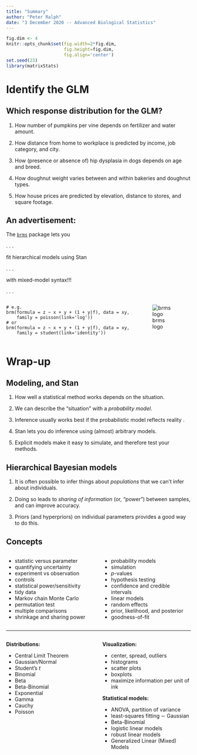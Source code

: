 ```yaml
---
title: "Summary"
author: "Peter Ralph"
date: "3 December 2020 -- Advanced Biological Statistics"
---
```


```r
fig.dim <- 4
knitr::opts_chunk$set(fig.width=2*fig.dim,
                      fig.height=fig.dim,
                      fig.align='center')
set.seed(23)
library(matrixStats)
```

# Identify the GLM

## Which response distribution for the GLM?

1. How number of pumpkins per vine
   depends on fertilizer and water amount.

2. How distance from home to workplace is predicted by
   income, job category, and city.

3. How (presence or absence of) hip dysplasia in dogs
   depends on age and breed.

4. How doughnut weight varies between and within bakeries and doughnut types.

5. How house prices are predicted by elevation, distance to stores,
   and square footage.

## An advertisement:

The [`brms`](https://github.com/paul-buerkner/brms) package lets you

. . .

::: {.centered}
fit hierarchical models using Stan
:::

. . .

::: {.flushright}
with mixed-model syntax!!!
:::

. . .

::: {.columns}
::::::: {.column width=70%}


```
# e.g.
brm(formula = z ~ x + y + (1 + y|f), data = xy,
    family = poisson(link='log'))
# or
brm(formula = z ~ x + y + (1 + y|f), data = xy,
    family = student(link='identity'))
```

:::
::::::: {.column width=30%}

![brms logo](images/brms.png)

:::
:::::::

# Wrap-up

## Modeling, and Stan

1. How well a statistical method works depends on the situation.

2. We can describe the "situation" with a *probability model*.

3. Inference usually works best if the probabilistic model reflects reality .

4. Stan lets you do inference using (almost) arbitrary models.

5. Explicit models make it easy to simulate, and therefore test your methods.

## Hierarchical Bayesian models

1. It is often possible to infer things about *populations* that we can't infer about individuals.

2. Doing so leads to *sharing of information* (or, "power") between samples,
   and can improve accuracy.

3. Priors (and hyperpriors) on individual parameters provides a good way to do this.



## Concepts

::: {.columns}
:::::::: {.column width="50%"}


- statistic versus parameter
- quantifying uncertainty
- experiment vs observation
- controls
- statistical power/sensitivity
- tidy data
- Markov chain Monte Carlo
- permutation test
- multiple comparisons
- shrinkage and sharing power

:::
:::::::: {.column width="50%"}

- probability models
- simulation
- $p$-values
- hypothesis testing
- confidence and credible intervals
- linear models
- random effects
- prior, likelihood, and posterior
- goodness-of-fit

:::
::::::::

------------------

::: {.columns}
:::::::: {.column width="50%"}

**Distributions:**

- Central Limit Theorem
- Gaussian/Normal
- Student's $t$
- Binomial
- Beta
- Beta-Binomial
- Exponential
- Gamma
- Cauchy
- Poisson

:::
:::::::: {.column width="50%"}

**Visualization:**

- center, spread, outliers
- histograms
- scatter plots
- boxplots
- maximize information per unit of ink

**Statistical models:**

- ANOVA, partition of variance
- least-squares fitting $\sim$ Gaussian
- Beta-Binomial
- logistic linear models
- robust linear models
- Generalized Linear (Mixed) Models

:::
::::::::

